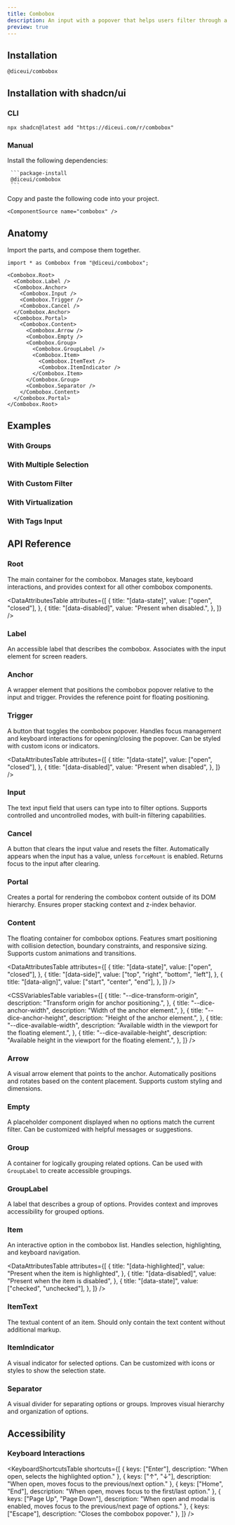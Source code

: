 ```yaml
---
title: Combobox
description: An input with a popover that helps users filter through a list of options.
preview: true
---
```


<ComponentTabs name="combobox-demo" />

## Installation

```package-install
@diceui/combobox
```

## Installation with shadcn/ui

### CLI

```package-install
npx shadcn@latest add "https://diceui.com/r/combobox"
```

### Manual

<Steps>
  <Step>
     Install the following dependencies:

     ```package-install
     @diceui/combobox
     ```
  </Step>
  <Step>
    Copy and paste the following code into your project.

    <ComponentSource name="combobox" />
  </Step>
</Steps>

## Anatomy

Import the parts, and compose them together.

```tsx
import * as Combobox from "@diceui/combobox";

<Combobox.Root>
  <Combobox.Label />
  <Combobox.Anchor>
    <Combobox.Input />
    <Combobox.Trigger />
    <Combobox.Cancel />
  </Combobox.Anchor>
  <Combobox.Portal>
    <Combobox.Content>
      <Combobox.Arrow />
      <Combobox.Empty />
      <Combobox.Group>
        <Combobox.GroupLabel />
        <Combobox.Item>
          <Combobox.ItemText />
          <Combobox.ItemIndicator />
        </Combobox.Item>
      </Combobox.Group>
      <Combobox.Separator />
    </Combobox.Content>
  </Combobox.Portal>
</Combobox.Root>
```

## Examples

### With Groups

<ComponentTabs name="combobox-groups-demo" />

### With Multiple Selection

<ComponentTabs name="combobox-multiple-demo" />

### With Custom Filter

<ComponentTabs name="combobox-custom-filter-demo" />

### With Virtualization

<ComponentTabs name="combobox-virtualized-demo" />

### With Tags Input

<ComponentTabs name="combobox-tags-demo" />

## API Reference

### Root

The main container for the combobox. Manages state, keyboard interactions, and provides context for all other combobox components.

<AutoTypeTable
  path="./types/docs/combobox.ts"
  name="RootProps"
/>

<DataAttributesTable
  attributes={[
    {
      title: "[data-state]",
      value: ["open", "closed"],
    },
    {
      title: "[data-disabled]",
      value: "Present when disabled.",
    },
  ]}
/>

### Label

An accessible label that describes the combobox. Associates with the input element for screen readers.

<AutoTypeTable
  path="./types/docs/combobox.ts"
  name="LabelProps"
/>

### Anchor

A wrapper element that positions the combobox popover relative to the input and trigger. Provides the reference point for floating positioning.

<AutoTypeTable
  path="./types/docs/combobox.ts"
  name="AnchorProps"
/>

### Trigger

A button that toggles the combobox popover. Handles focus management and keyboard interactions for opening/closing the popover. Can be styled with custom icons or indicators.

<AutoTypeTable
  path="./types/docs/combobox.ts"
  name="TriggerProps"
/>

<DataAttributesTable
  attributes={[
    {
      title: "[data-state]",
      value: ["open", "closed"],
    },
    {
      title: "[data-disabled]",
      value: "Present when disabled",
    },
  ]}
/>

### Input

The text input field that users can type into to filter options. Supports controlled and uncontrolled modes, with built-in filtering capabilities.

<AutoTypeTable
  path="./types/docs/combobox.ts"
  name="InputProps"
/>

### Cancel

A button that clears the input value and resets the filter. Automatically appears when the input has a value, unless `forceMount` is enabled. Returns focus to the input after clearing.

<AutoTypeTable
  path="./types/docs/combobox.ts"
  name="CancelProps"
/>

### Portal

Creates a portal for rendering the combobox content outside of its DOM hierarchy. Ensures proper stacking context and z-index behavior.

<AutoTypeTable
  path="./types/docs/combobox.ts"
  name="PortalProps"
/>

### Content

The floating container for combobox options. Features smart positioning with collision detection, boundary constraints, and responsive sizing. Supports custom animations and transitions.

<AutoTypeTable
  path="./types/docs/combobox.ts"
  name="ContentProps"
/>

<DataAttributesTable
  attributes={[
    {
      title: "[data-state]",
      value: ["open", "closed"],
    },
    {
      title: "[data-side]",
      value: ["top", "right", "bottom", "left"],
    },
    {
      title: "[data-align]",
      value: ["start", "center", "end"],
    },
  ]}
/>

<CSSVariablesTable
  variables={[
    {
      title: "--dice-transform-origin",
      description: "Transform origin for anchor positioning.",
    },
    {
      title: "--dice-anchor-width",
      description: "Width of the anchor element.",
    },
    {
      title: "--dice-anchor-height",
      description: "Height of the anchor element.",
    },
    {
      title: "--dice-available-width",
      description: "Available width in the viewport for the floating element.",
    },
    {
      title: "--dice-available-height",
      description: "Available height in the viewport for the floating element.",
    },
  ]}
/>

### Arrow

A visual arrow element that points to the anchor. Automatically positions and rotates based on the content placement. Supports custom styling and dimensions.

<AutoTypeTable
  path="./types/docs/combobox.ts"
  name="ArrowProps"
/>

### Empty

A placeholder component displayed when no options match the current filter. Can be customized with helpful messages or suggestions.

<AutoTypeTable
  path="./types/docs/combobox.ts"
  name="EmptyProps"
/>

### Group

A container for logically grouping related options. Can be used with `GroupLabel` to create accessible groupings.

<AutoTypeTable
  path="./types/docs/combobox.ts"
  name="GroupProps"
/>

### GroupLabel

A label that describes a group of options. Provides context and improves accessibility for grouped options.

<AutoTypeTable
  path="./types/docs/combobox.ts"
  name="GroupLabelProps"
/>

### Item

An interactive option in the combobox list. Handles selection, highlighting, and keyboard navigation.

<AutoTypeTable
  path="./types/docs/combobox.ts"
  name="ItemProps"
/>

<DataAttributesTable
  attributes={[
    {
      title: "[data-highlighted]",
      value: "Present when the item is highlighted",
    },
    {
      title: "[data-disabled]",
      value: "Present when the item is disabled",
    },
    {
      title: "[data-state]",
      value: ["checked", "unchecked"],
    },
  ]}
/>

### ItemText

The textual content of an item. Should only contain the text content without additional markup.

<AutoTypeTable
  path="./types/docs/combobox.ts"
  name="ItemTextProps"
/>

### ItemIndicator

A visual indicator for selected options. Can be customized with icons or styles to show the selection state.

<AutoTypeTable
  path="./types/docs/combobox.ts"
  name="ItemIndicatorProps"
/>

### Separator

A visual divider for separating options or groups. Improves visual hierarchy and organization of options.

<AutoTypeTable
  path="./types/docs/combobox.ts"
  name="SeparatorProps"
/>

## Accessibility

### Keyboard Interactions

<KeyboardShortcutsTable
  shortcuts={[
    {
      keys: ["Enter"],
      description: "When open, selects the highlighted option."
    },
    {
      keys: ["↑", "↓"],
      description: "When open, moves focus to the previous/next option."
    },
    {
      keys: ["Home", "End"],
      description: "When open, moves focus to the first/last option."
    },
    {
      keys: ["Page Up", "Page Down"],
      description: "When open and modal is enabled, moves focus to the previous/next page of options."
    },
    {
      keys: ["Escape"],
      description: "Closes the combobox popover."
    },
  ]}
/> 
